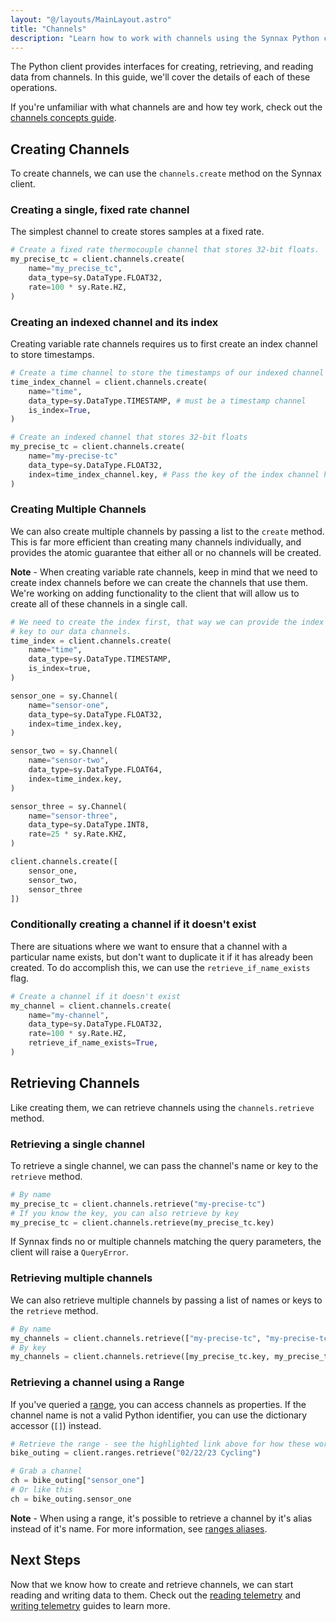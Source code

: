 ```yaml
---
layout: "@/layouts/MainLayout.astro"
title: "Channels"
description: "Learn how to work with channels using the Synnax Python client"
---
```


The Python client provides interfaces for creating, retrieving, and reading data from
channels. In this guide, we'll cover the details of each of these operations.

If you're unfamiliar with what channels are and how tey work, check out the 
[channels concepts guide](/concepts/channels).

## Creating Channels

To create channels, we can use the `channels.create` method on the Synnax client.

### Creating a single, fixed rate channel

The simplest channel to create stores samples at a fixed rate.

```python
# Create a fixed rate thermocouple channel that stores 32-bit floats.
my_precise_tc = client.channels.create(
    name="my_precise_tc",
    data_type=sy.DataType.FLOAT32,
    rate=100 * sy.Rate.HZ,
)
```

### Creating an indexed channel and its index

Creating variable rate channels requires us to first create an index channel to store
timestamps.

```python
# Create a time channel to store the timestamps of our indexed channel
time_index_channel = client.channels.create(
    name="time",
    data_type=sy.DataType.TIMESTAMP, # must be a timestamp channel
    is_index=True,
)

# Create an indexed channel that stores 32-bit floats
my_precise_tc = client.channels.create(
    name="my-precise-tc"
    data_type=sy.DataType.FLOAT32,
    index=time_index_channel.key, # Pass the key of the index channel here.
)
```

### Creating Multiple Channels

We can also create multiple channels by passing a list to the `create` method. This is 
far more efficient than creating many channels individually, and provides the atomic
guarantee that either all or no channels will be created.

<div class="info">
<b>Note</b> - When creating variable rate channels, keep in mind that we need to create 
index  channels before we can create the channels that use them. We're working on adding
functionality to the client that will allow us to create all of these channels in a single
call.
</div>

```python
# We need to create the index first, that way we can provide the index 
# key to our data channels.
time_index = client.channels.create(
    name="time",
    data_type=sy.DataType.TIMESTAMP,
    is_index=true,
)

sensor_one = sy.Channel(
    name="sensor-one",
    data_type=sy.DataType.FLOAT32,
    index=time_index.key,
)

sensor_two = sy.Channel(
    name="sensor-two",
    data_type=sy.DataType.FLOAT64,
    index=time_index.key,
)

sensor_three = sy.Channel(
    name="sensor-three",
    data_type=sy.DataType.INT8,
    rate=25 * sy.Rate.KHZ,
)

client.channels.create([
    sensor_one,
    sensor_two,
    sensor_three
])
```

### Conditionally creating a channel if it doesn't exist

There are situations where we want to ensure that a channel with a particular
name exists, but don't want to duplicate it if it has already been created. To do 
accomplish this, we can use the `retrieve_if_name_exists` flag.

```python
# Create a channel if it doesn't exist
my_channel = client.channels.create(
    name="my-channel",
    data_type=sy.DataType.FLOAT32,
    rate=100 * sy.Rate.HZ,
    retrieve_if_name_exists=True,
)
```

## Retrieving Channels

Like creating them, we can retrieve channels using the `channels.retrieve` method.

### Retrieving a single channel

To retrieve a single channel, we can pass the channel's name or key to the `retrieve` 
method.

```python
# By name
my_precise_tc = client.channels.retrieve("my-precise-tc")
# If you know the key, you can also retrieve by key
my_precise_tc = client.channels.retrieve(my_precise_tc.key)
```

If Synnax finds no or multiple channels matching the query parameters, the client will
raise a `QueryError`.

### Retrieving multiple channels

We can also retrieve multiple channels by passing a list of names or keys to the
`retrieve` method. 

```python
# By name
my_channels = client.channels.retrieve(["my-precise-tc", "my-precise-tc"])
# By key
my_channels = client.channels.retrieve([my_precise_tc.key, my_precise_tc.key])
```

### Retrieving a channel using a Range

If you've queried a [range](/analyze/access-ranges), you can access channels as
properties. If the channel name is not a valid Python identifier, you can use the
dictionary accessor (`[]`) instead.

```python
# Retrieve the range - see the highlighted link above for how these work
bike_outing = client.ranges.retrieve("02/22/23 Cycling")

# Grab a channel
ch = bike_outing["sensor_one"]
# Or like this
ch = bike_outing.sensor_one
```

<div class="info">
<b>Note</b> - When using a range, it's possible to retrieve a channel by it's alias
instead of it's name. For more information, see 
<a href="/analyze/access-ranges">ranges aliases</a>.
</div>

## Next Steps

Now that we know how to create and retrieve channels, we can start reading and writing
data to them. Check out the [reading telemetry](/python-client/read-telemetry) and
[writing telemetry](/python-client/write-telemetry) guides to learn more.
